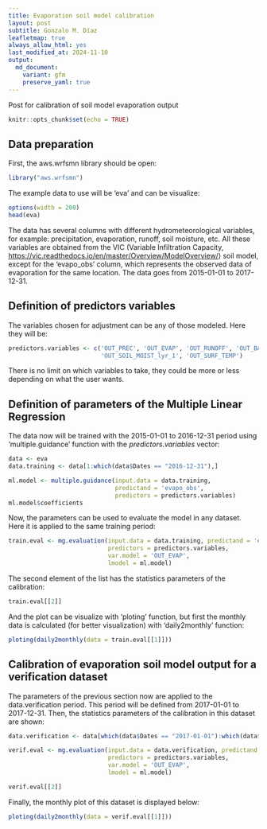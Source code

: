 ```yaml
---
title: Evaporation soil model calibration
layout: post
subtitle: Gonzalo M. Díaz
leafletmap: true
always_allow_html: yes
last_modified_at: 2024-11-10
output: 
  md_document:
    variant: gfm
    preserve_yaml: true
---
```


Post for calibration of soil model evaporation output

```r
knitr::opts_chunk$set(echo = TRUE)
```

## Data preparation

First, the aws.wrfsmn library should be open:

```r
library("aws.wrfsmn")
```

The example data to use will be ‘eva’ and can be visualize:

```r
options(width = 200)
head(eva)
```

The data has several columns with different hydrometeorological variables, for example: precipitation, evaporation, runoff, soil moisture, etc. All these variables are obtained from the VIC (Variable Infiltration Capacity, <https://vic.readthedocs.io/en/master/Overview/ModelOverview/>) soil model, except for the 'evapo_obs' column, which represents the observed data of evaporation for the same location. The data goes from 2015-01-01 to 2017-12-31.

## Definition of predictors variables

The variables chosen for adjustment can be any of those modeled. Here they will be:

```r
predictors.variables <- c('OUT_PREC', 'OUT_EVAP', 'OUT_RUNOFF', 'OUT_BASEFLOW',
                          'OUT_SOIL_MOIST_lyr_1', 'OUT_SURF_TEMP')
```

There is no limit on which variables to take, they could be more or less depending on what the user wants.

## Definition of parameters of the Multiple Linear Regression

The data now will be trained with the 2015-01-01 to 2016-12-31 period using 'multiple.guidance' function with the *predictors.variables* vector:

```r
data <- eva
data.training <- data[1:which(data$Dates == "2016-12-31"),]

ml.model <- multiple.guidance(input.data = data.training,
                              predictand = 'evapo_obs',
                              predictors = predictors.variables)
ml.model$coefficients
```

Now, the parameters can be used to evaluate the model in any dataset. Here it is applied to the same training period:
```r
train.eval <- mg.evaluation(input.data = data.training, predictand = 'evapo_obs',
                            predictors = predictors.variables,
                            var.model = 'OUT_EVAP',
                            lmodel = ml.model)
```

The second element of the list has the statistics parameters of the calibration:
```r
train.eval[[2]]
```

And the plot can be visualize with 'ploting' function, but first the monthly data is calculated (for better visualization) with 'daily2monthly' function:
```r
ploting(daily2monthly(data = train.eval[[1]]))
```

## Calibration of evaporation soil model output for a verification dataset

The parameters of the previous section now are applied to the data.verification period. This period will be defined from 2017-01-01 to 2017-12-31. Then, the statistics parameters of the calibration in this dataset are shown:
```r
data.verification <- data[which(data$Dates == "2017-01-01"):which(data$Dates == "2017-12-31"),]

verif.eval <- mg.evaluation(input.data = data.verification, predictand = 'evapo_obs',
                            predictors = predictors.variables,
                            var.model = 'OUT_EVAP',
                            lmodel = ml.model)

verif.eval[[2]]
```

Finally, the monthly plot of this dataset is displayed below:
```r
ploting(daily2monthly(data = verif.eval[[1]]))
```